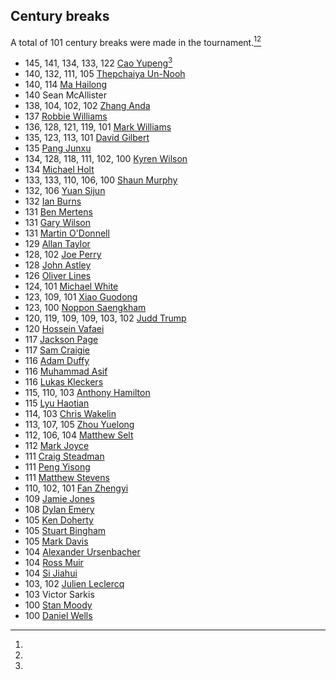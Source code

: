 ==Century breaks==
A total of 101 century breaks were made in the tournament.<ref name="BVsnooker.org" /><ref name="WST_Live_Scores" />
{{div col}}
* 145, 141, 134, 133, 122 {{ndash}} [[Cao Yupeng]]<ref name="match_CvL_145" />
* 140, 132, 111, 105 {{ndash}} [[Thepchaiya Un-Nooh]]
* 140, 114 {{ndash}} [[Ma Hailong]]
* 140 {{ndash}} Sean McAllister
* 138, 104, 102, 102 {{ndash}} [[Zhang Anda]]
* 137 {{ndash}} [[Robbie Williams (snooker player)|Robbie Williams]]
* 136, 128, 121, 119, 101 {{ndash}} [[Mark Williams (snooker player)|Mark Williams]]
* 135, 123, 113, 101 {{ndash}} [[David Gilbert (snooker player)|David Gilbert]]
* 135 {{ndash}} [[Pang Junxu]]
* 134, 128, 118, 111, 102, 100 {{ndash}} [[Kyren Wilson]]
* 134 {{ndash}} [[Michael Holt (snooker player)|Michael Holt]]
* 133, 133, 110, 106, 100 {{ndash}} [[Shaun Murphy]]
* 132, 106 {{ndash}} [[Yuan Sijun]]
* 132 {{ndash}} [[Ian Burns (snooker player)|Ian Burns]]
* 131 {{ndash}} [[Ben Mertens]]
* 131 {{ndash}} [[Gary Wilson (snooker player)|Gary Wilson]]
* 131 {{ndash}} [[Martin O'Donnell (snooker player)|Martin O'Donnell]]
* 129 {{ndash}} [[Allan Taylor (snooker player)|Allan Taylor]]
* 128, 102 {{ndash}} [[Joe Perry (snooker player)|Joe Perry]]
* 128 {{ndash}} [[John Astley (snooker player)|John Astley]]
* 126 {{ndash}} [[Oliver Lines]]
* 124, 101 {{ndash}} [[Michael White (snooker player)|Michael White]]
* 123, 109, 101 {{ndash}} [[Xiao Guodong]]
* 123, 100 {{ndash}} [[Noppon Saengkham]]
* 120, 119, 109, 109, 103, 102 {{ndash}} [[Judd Trump]]
* 120 {{ndash}} [[Hossein Vafaei]]
* 117 {{ndash}} [[Jackson Page]]
* 117 {{ndash}} [[Sam Craigie]]
* 116 {{ndash}} [[Adam Duffy]]
* 116 {{ndash}} [[Muhammad Asif (snooker player)|Muhammad Asif]]
* 116 {{ndash}} [[Lukas Kleckers]]
* 115, 110, 103 {{ndash}} [[Anthony Hamilton (snooker player)|Anthony Hamilton]]
* 115 {{ndash}} [[Lyu Haotian]]
* 114, 103 {{ndash}} [[Chris Wakelin]]
* 113, 107, 105 {{ndash}} [[Zhou Yuelong]]
* 112, 106, 104 {{ndash}} [[Matthew Selt]]
* 112 {{ndash}} [[Mark Joyce]]
* 111 {{ndash}} [[Craig Steadman]]
* 111 {{ndash}} [[Peng Yisong]]
* 111 {{ndash}} [[Matthew Stevens]]
* 110, 102, 101 {{ndash}} [[Fan Zhengyi]]
* 109 {{ndash}} [[Jamie Jones (snooker player)|Jamie Jones]]
* 108 {{ndash}} [[Dylan Emery]]
* 105 {{ndash}} [[Ken Doherty]]
* 105 {{ndash}} [[Stuart Bingham]]
* 105 {{ndash}} [[Mark Davis (snooker player)|Mark Davis]]
* 104 {{ndash}} [[Alexander Ursenbacher]]
* 104 {{ndash}} [[Ross Muir]]
* 104 {{ndash}} [[Si Jiahui]]
* 103, 102 {{ndash}} [[Julien Leclercq (snooker player)|Julien Leclercq]]
* 103 {{ndash}} Victor Sarkis
* 100 {{ndash}} [[Stan Moody]]
* 100 {{ndash}} [[Daniel Wells (snooker player)|Daniel Wells]]
{{div col end}}
